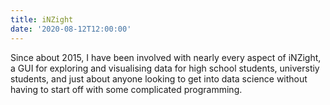 ```yaml
---
title: iNZight
date: '2020-08-12T12:00:00'
---
```


Since about 2015, I have been involved with nearly every aspect of iNZight, a GUI for exploring and visualising data for high school students, universtiy students, and just about anyone looking to get into data science without having to start off with some complicated programming.
